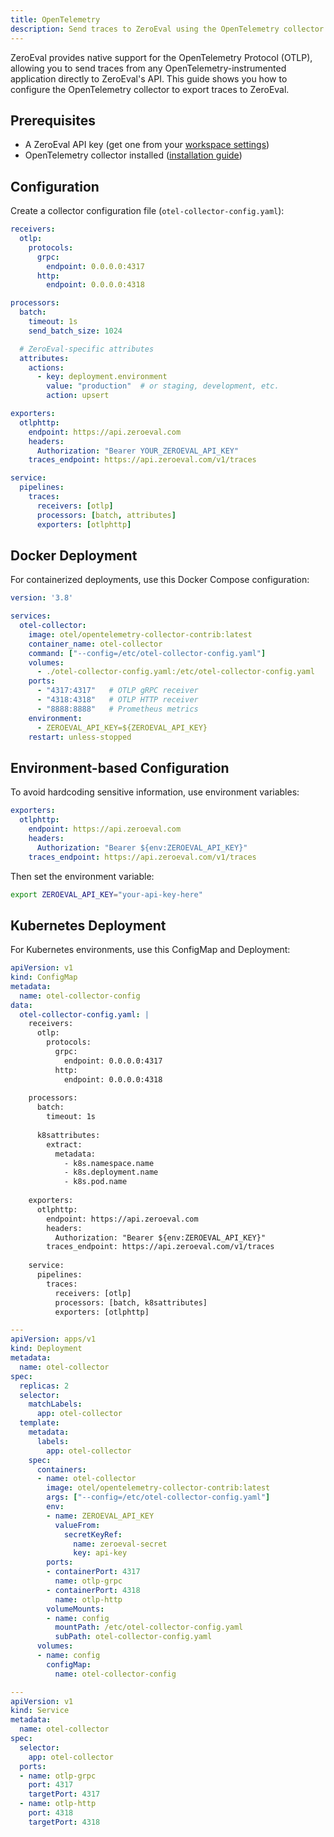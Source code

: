 ```yaml
---
title: OpenTelemetry
description: Send traces to ZeroEval using the OpenTelemetry collector
---
```


ZeroEval provides native support for the OpenTelemetry Protocol (OTLP), allowing you to send traces from any OpenTelemetry-instrumented application directly to ZeroEval's API. This guide shows you how to configure the OpenTelemetry collector to export traces to ZeroEval.


## Prerequisites

- A ZeroEval API key (get one from your [workspace settings](https://app.zeroeval.com/settings/api-keys))
- OpenTelemetry collector installed ([installation guide](https://opentelemetry.io/docs/collector/getting-started/))

## Configuration

Create a collector configuration file (`otel-collector-config.yaml`):

```yaml
receivers:
  otlp:
    protocols:
      grpc:
        endpoint: 0.0.0.0:4317
      http:
        endpoint: 0.0.0.0:4318

processors:
  batch:
    timeout: 1s
    send_batch_size: 1024

  # ZeroEval-specific attributes
  attributes:
    actions:
      - key: deployment.environment
        value: "production"  # or staging, development, etc.
        action: upsert

exporters:
  otlphttp:
    endpoint: https://api.zeroeval.com
    headers:
      Authorization: "Bearer YOUR_ZEROEVAL_API_KEY"
    traces_endpoint: https://api.zeroeval.com/v1/traces

service:
  pipelines:
    traces:
      receivers: [otlp]
      processors: [batch, attributes]
      exporters: [otlphttp]
```

## Docker Deployment

For containerized deployments, use this Docker Compose configuration:

```yaml
version: '3.8'

services:
  otel-collector:
    image: otel/opentelemetry-collector-contrib:latest
    container_name: otel-collector
    command: ["--config=/etc/otel-collector-config.yaml"]
    volumes:
      - ./otel-collector-config.yaml:/etc/otel-collector-config.yaml
    ports:
      - "4317:4317"   # OTLP gRPC receiver
      - "4318:4318"   # OTLP HTTP receiver
      - "8888:8888"   # Prometheus metrics
    environment:
      - ZEROEVAL_API_KEY=${ZEROEVAL_API_KEY}
    restart: unless-stopped
```

## Environment-based Configuration

To avoid hardcoding sensitive information, use environment variables:

```yaml
exporters:
  otlphttp:
    endpoint: https://api.zeroeval.com
    headers:
      Authorization: "Bearer ${env:ZEROEVAL_API_KEY}"
    traces_endpoint: https://api.zeroeval.com/v1/traces
```

Then set the environment variable:

```bash
export ZEROEVAL_API_KEY="your-api-key-here"
```

## Kubernetes Deployment

For Kubernetes environments, use this ConfigMap and Deployment:

```yaml
apiVersion: v1
kind: ConfigMap
metadata:
  name: otel-collector-config
data:
  otel-collector-config.yaml: |
    receivers:
      otlp:
        protocols:
          grpc:
            endpoint: 0.0.0.0:4317
          http:
            endpoint: 0.0.0.0:4318
    
    processors:
      batch:
        timeout: 1s
      
      k8sattributes:
        extract:
          metadata:
            - k8s.namespace.name
            - k8s.deployment.name
            - k8s.pod.name
    
    exporters:
      otlphttp:
        endpoint: https://api.zeroeval.com
        headers:
          Authorization: "Bearer ${env:ZEROEVAL_API_KEY}"
        traces_endpoint: https://api.zeroeval.com/v1/traces
    
    service:
      pipelines:
        traces:
          receivers: [otlp]
          processors: [batch, k8sattributes]
          exporters: [otlphttp]

---
apiVersion: apps/v1
kind: Deployment
metadata:
  name: otel-collector
spec:
  replicas: 2
  selector:
    matchLabels:
      app: otel-collector
  template:
    metadata:
      labels:
        app: otel-collector
    spec:
      containers:
      - name: otel-collector
        image: otel/opentelemetry-collector-contrib:latest
        args: ["--config=/etc/otel-collector-config.yaml"]
        env:
        - name: ZEROEVAL_API_KEY
          valueFrom:
            secretKeyRef:
              name: zeroeval-secret
              key: api-key
        ports:
        - containerPort: 4317
          name: otlp-grpc
        - containerPort: 4318
          name: otlp-http
        volumeMounts:
        - name: config
          mountPath: /etc/otel-collector-config.yaml
          subPath: otel-collector-config.yaml
      volumes:
      - name: config
        configMap:
          name: otel-collector-config

---
apiVersion: v1
kind: Service
metadata:
  name: otel-collector
spec:
  selector:
    app: otel-collector
  ports:
  - name: otlp-grpc
    port: 4317
    targetPort: 4317
  - name: otlp-http
    port: 4318
    targetPort: 4318
```